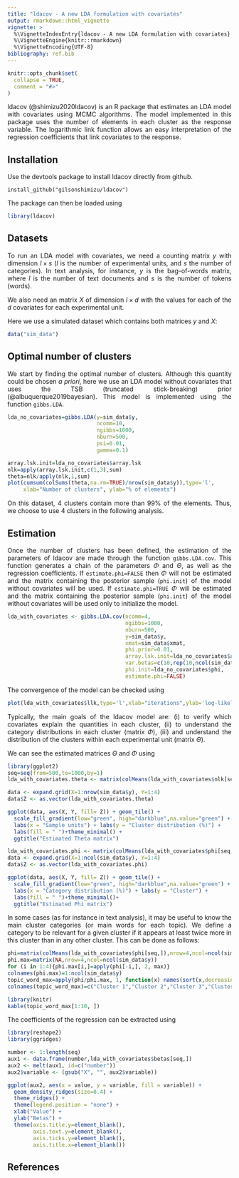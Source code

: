 ---
title: "ldacov - A new LDA formulation with covariates"
output: rmarkdown::html_vignette
vignette: >
  %\VignetteIndexEntry{ldacov - A new LDA formulation with covariates}
  %\VignetteEngine{knitr::rmarkdown}
  %\VignetteEncoding{UTF-8}
bibliography: ref.bib
---

```{r, include = FALSE}
knitr::opts_chunk$set(
  collapse = TRUE,
  comment = "#>"
)
```
<style>
body {
text-align: justify}
</style>


ldacov (@shimizu2020ldacov) is an R package that estimates an LDA model with covariates using MCMC algorithms.
The model implemented in this package uses the number of elements in each cluster as the response variable. The logarithmic link function allows an easy interpretation of the regression coefficients that link covariates to the response.


## Installation
Use the devtools package to install ldacov directly from github.
```
install_github("gilsonshimizu/ldacov")
```
The package can then be loaded using

```{r setup}
library(ldacov)
```

## Datasets

To run an LDA model with covariates, we need a counting matrix $y$ with dimension $l\times s$ ($l$ is the number of experimental units, and $s$ the number of categories). In text analysis, for instance, 
$y$ is the bag-of-words matrix, where $l$ is the number of text documents and $s$ is the number of tokens (words).

We also need an matrix $X$ of dimension $l \times d$ with the values for each of the $d$ covariates for each experimental unit.

Here we use a simulated dataset which contains both matrices $y$ and $X$:

```{r}
data("sim_data")
```

## Optimal number of clusters

We start by finding the optimal number of clusters. Although this quantity could be chosen *a priori*, here  we use an LDA model without covariates that uses the TSB (truncated stick-breaking) prior (@albuquerque2019bayesian). This model is implemented using the function `gibbs.LDA`.


```{r echo=T, results='hide'}
lda_no_covariates=gibbs.LDA(y=sim_data$y,
                            ncomm=10,
                            ngibbs=1000,
                            nburn=500,
                            psi=0.01,
                            gamma=0.1)
```


```{r fig.width=5,fig.height=5,fig.align = "center"}
array.lsk.init=lda_no_covariates$array.lsk
nlk=apply(array.lsk.init,c(1,3),sum)
theta=nlk/apply(nlk,1,sum)
plot(cumsum(colSums(theta,na.rm=TRUE)/nrow(sim_data$y)),type='l',
     xlab="Number of clusters", ylab="% of elements")
```

On this dataset,
4 clusters contain more than 99% of the elements. Thus, we choose to use 4 clusters in the following analysis.

## Estimation
Once the number of clusters has been defined,
the estimation of the parameters of ldacov are made through the function `gibbs.LDA.cov`. This function generates a chain of the parameters  $\Phi$ and $\Theta$, as well as the regression coefficients.
If `estimate.phi=FALSE` then $\Phi$ will not be estimated and the matrix containing the posterior sample (`phi.init`) of the model without covariates will be used. If `estimate.phi=TRUE` $\Phi$ will be estimated and the matrix containing the posterior sample (`phi.init`) of the model without covariates will be used only to initialize the model.

```{r echo=T, results='hide'}

lda_with_covariates <- gibbs.LDA.cov(ncomm=4,
                                     ngibbs=1000,
                                     nburn=500,
                                     y=sim_data$y,
                                     xmat=sim_data$xmat,
                                     phi.prior=0.01,
                                     array.lsk.init=lda_no_covariates$array.lsk,
                                     var.betas=c(10,rep(10,ncol(sim_data$xmat)-1)),
                                     phi.init=lda_no_covariates$phi,
                                     estimate.phi=FALSE)
```

The convergence of the model can be checked using

```{r fig.width=5,fig.height=5,fig.align = "center"}
plot(lda_with_covariates$llk,type='l',xlab="iterations",ylab='log-likelihood')
```



Typically, the main goals of the ldacov  model are: (i) to verify which covariates explain the quantities in each cluster, (ii) to understand the category distributions in each cluster (matrix $\Phi$), (iii) and understand the distribution of the clusters within each experimental unit (matrix $\Theta$). 

We can see  the estimated matrices $\Theta$ and $\Phi$ using
```{r}
library(ggplot2)
seq=seq(from=500,to=1000,by=1)
lda_with_covariates.theta <- matrix(colMeans(lda_with_covariates$nlk[seq,]),nrow=nrow(sim_data$y),ncol=4)/rowSums(matrix(colMeans(lda_with_covariates$nlk[seq,]),nrow=nrow(sim_data$y),ncol=4))

data <- expand.grid(X=1:nrow(sim_data$y), Y=1:4)
data$Z <- as.vector(lda_with_covariates.theta)
```

```{r  fig.width=5,fig.height=5,fig.align = "center"}
ggplot(data, aes(X, Y, fill= Z)) + geom_tile() + 
  scale_fill_gradient(low="green", high="darkblue",na.value="green") +
  labs(x = "Sample units") + labs(y = "Cluster distribution (%)") +
  labs(fill = " ")+theme_minimal() +
  ggtitle("Estimated Theta matrix") 
```
```{r}
lda_with_covariates.phi <- matrix(colMeans(lda_with_covariates$phi[seq,]),nrow=4,ncol=ncol(sim_data$y))
data <- expand.grid(X=1:ncol(sim_data$y), Y=1:4)
data$Z <- as.vector(lda_with_covariates.phi)
```
```{r fig.width=5,fig.height=5,fig.align = "center"}
ggplot(data, aes(X, Y, fill= Z)) + geom_tile() + 
  scale_fill_gradient(low="green", high="darkblue",na.value="green") +
  labs(x = "Category distribution (%)") + labs(y = "Cluster") +
  labs(fill = " ")+theme_minimal()+
  ggtitle("Estimated Phi matrix") 
```


In some cases (as for instance in text analysis), it may be useful  to know the main cluster categories (or main words for each topic). We define a category to be relevant for a given cluster if it appears at least twice more in this cluster than in any other cluster. This can be done as follows:

```{r}
phi=matrix(colMeans(lda_with_covariates$phi[seq,]),nrow=4,ncol=ncol(sim_data$y))
phi.max=matrix(NA,nrow=4,ncol=ncol(sim_data$y))
for (i in 1:4){phi.max[i,]=apply(phi[-i,], 2, max)}
colnames(phi.max)=1:ncol(sim_data$y)
topic_word_max=apply(phi/phi.max, 1, function(x) names(sort(x,decreasing=TRUE)))
colnames(topic_word_max)=c("Cluster 1","Cluster 2","Cluster 3","Cluster 4")
```



```{r echo = FALSE, results = 'asis'}
library(knitr)
kable(topic_word_max[1:10, ])
```


The coefficients of the regression can be extracted using

```{r}
library(reshape2)
library(ggridges)

number <- 1:length(seq)
aux1 <- data.frame(number,lda_with_covariates$betas[seq,])
aux2 <- melt(aux1, id=c("number"))
aux2$variable <- (gsub("X", "", aux2$variable))
```
```{r fig.width=5,fig.height=5,fig.align = "center"}
ggplot(aux2, aes(x = value, y = variable, fill = variable)) +
  geom_density_ridges(size=0.4) +
  theme_ridges() + 
  theme(legend.position = "none") +
  xlab("Value") +
  ylab("Betas") +
  theme(axis.title.y=element_blank(),
        axis.text.y=element_blank(),
        axis.ticks.y=element_blank(),
        axis.title.x=element_blank())
```


## References
